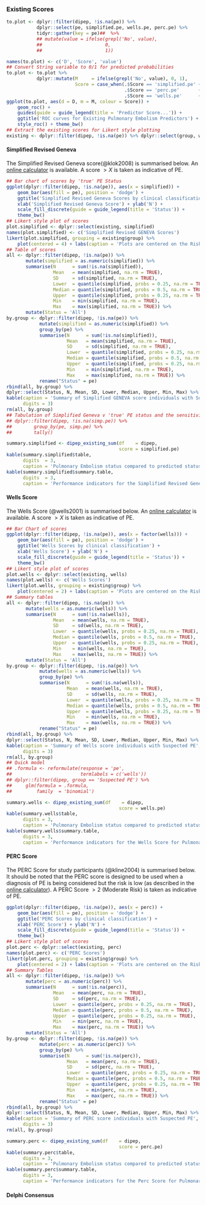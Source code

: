 ### Existing Scores {.tabset .tabset-fade .tabset-pills}

```r
to.plot <- dplyr::filter(dipep, !is.na(pe)) %>%
           dplyr::select(pe, simplified.pe, wells.pe, perc.pe) %>%
           tidyr::gather(key = pe)##  %>%
           ## mutate(value = ifelse(grepl('No', value),
           ##                       0,
           ##                       1))

names(to.plot) <- c('D', 'Score', 'value')
## Convert String variable to 0/1 for predicted probabilities
to.plot <- to.plot %>%
           dplyr::mutate(M     = ifelse(grepl('No', value), 0, 1),
                         Score = case_when(.$Score == 'simplified.pe' ~ 'Simplified Revised Geneva',
                                           .$Score == 'perc.pe'       ~ 'PERC',
                                           .$Score == 'wells.pe'      ~ 'Wells'))
ggplot(to.plot, aes(d = D, m = M, colour = Score)) +
    geom_roc() +
    guides(guide = guide_legend(title = 'Predictor Score...')) +
    ggtitle('ROC curves for Existing Pulmonary Embolism Predictors') +
    style_roc() + theme_bw()
## Extract the existing scores for Likert style plotting
existing <- dplyr::filter(dipep, !is.na(pe)) %>% dplyr::select(group, wells, simplified, perc)

```

#### Simplified Revised Geneva

The Simplified Revised Geneva score(@klok2008) is summarised below.  An [online calculator](https://www.mdcalc.com/geneva-score-revised-pulmonary-embolism) is available.  A score $> X$ is taken as indicative of PE.

```r
## Bar chart of scores by 'true' PE Status
ggplot(dplyr::filter(dipep, !is.na(pe)), aes(x = simplified)) +
    geom_bar(aes(fill = pe), position = 'dodge') +
    ggtitle('Simplified Revised Geneva Scores by clinical classification') +
    xlab('Simplified Revised Geneva Score') + ylab('N') +
    scale_fill_discrete(guide = guide_legend(title = 'Status')) +
    theme_bw()
## Likert style plot of scores
plot.simplified <- dplyr::select(existing, simplified)
names(plot.simplified) <- c('Simplified Revised GENEVA Scores')
likert(plot.simplified, grouping = existing$group) %>%
    plot(centered = 4) + labs(caption = 'Plots are centered on the Risk category (4).\n Percentages indicate the proportion below, within and above this.')
## Table of scores
all <- dplyr::filter(dipep, !is.na(pe)) %>%
       mutate(simplified = as.numeric(simplified)) %>%
       summarise(N      = sum(!is.na(simplified)),
                 Mean   = mean(simplified, na.rm = TRUE),
                 SD     = sd(simplified, na.rm = TRUE),
                 Lower  = quantile(simplified, probs = 0.25, na.rm = TRUE),
                 Median = quantile(simplified, probs = 0.5, na.rm = TRUE),
                 Upper  = quantile(simplified, probs = 0.25, na.rm = TRUE),
                 Min    = min(simplified, na.rm = TRUE),
                 Max    = max(simplified, na.rm = TRUE)) %>%
       mutate(Status = 'All')
by.group <- dplyr::filter(dipep, !is.na(pe)) %>%
            mutate(simplified = as.numeric(simplified)) %>%
            group_by(pe) %>%
            summarise(N      = sum(!is.na(simplified)),
                      Mean   = mean(simplified, na.rm = TRUE),
                      SD     = sd(simplified, na.rm = TRUE),
                      Lower  = quantile(simplified, probs = 0.25, na.rm = TRUE),
                      Median = quantile(simplified, probs = 0.5, na.rm = TRUE),
                      Upper  = quantile(simplified, probs = 0.25, na.rm = TRUE),
                      Min    = min(simplified, na.rm = TRUE),
                      Max    = max(simplified, na.rm = TRUE)) %>%
            rename("Status" = pe)
rbind(all, by.group) %>%
dplyr::select(Status, N, Mean, SD, Lower, Median, Upper, Min, Max) %>%
kable(caption = 'Summary of Simplified GENEVA score individuals with Suspected PE',
      digits = 3)
rm(all, by.group)
## Tabulation of Simplified Geneva v 'true' PE status and the sensitivity and specificity
## dplyr::filter(dipep, !is.na(simp.pe)) %>%
##        group_by(pe, simp.pe) %>%
##        tally()

```

```r
summary.simplified <- dipep_existing_sum(df    = dipep,
                                         score = simplified.pe)
kable(summary.simplified$table,
      digits  = 3,
      caption = 'Pulmonary Embolism status compared to predicted status based on Simplified Revised Geneva Score.')
kable(summary.simplified$summary.table,
      digits  = 3,
      caption = 'Performance indicators for the Simplified Revised Geneva Score for Pulmonary Embolism applied retrospectively to the DiPEP data.')

```


#### Wells Score

The Wells Score (@wells2001) is summarised below.  An [online calculator](https://www.mdcalc.com/wells-criteria-pulmonary-embolism) is available.  A score $> X$ is taken as indicative of PE.

```r
## Bar Chart of scores
ggplot(dplyr::filter(dipep, !is.na(pe)), aes(x = factor(wells))) +
    geom_bar(aes(fill = pe), position = 'dodge') +
    ggtitle('Wells Scores by clinical classification') +
    xlab('Wells Score') + ylab('N') +
    scale_fill_discrete(guide = guide_legend(title = 'Status')) +
    theme_bw()
## Likert style plot of scores
plot.wells <- dplyr::select(existing, wells)
names(plot.wells) <- c('Wells Scores')
likert(plot.wells, grouping = existing$group) %>%
    plot(centered = 2) + labs(caption = 'Plots are centered on the Risk category (2).\n Percentages indicate the proportion below, within and above this.')
## Summary tables
all <- dplyr::filter(dipep, !is.na(pe)) %>%
       mutate(wells = as.numeric(wells)) %>%
       summarise(N      = sum(!is.na(wells)),
                 Mean   = mean(wells, na.rm = TRUE),
                 SD     = sd(wells, na.rm = TRUE),
                 Lower  = quantile(wells, probs = 0.25, na.rm = TRUE),
                 Median = quantile(wells, probs = 0.5, na.rm = TRUE),
                 Upper  = quantile(wells, probs = 0.25, na.rm = TRUE),
                 Min    = min(wells, na.rm = TRUE),
                 Max    = max(wells, na.rm = TRUE)) %>%
       mutate(Status = 'All')
by.group <- dplyr::filter(dipep, !is.na(pe)) %>%
            mutate(wells = as.numeric(wells)) %>%
            group_by(pe) %>%
            summarise(N      = sum(!is.na(wells)),
                      Mean   = mean(wells, na.rm = TRUE),
                      SD     = sd(wells, na.rm = TRUE),
                      Lower  = quantile(wells, probs = 0.25, na.rm = TRUE),
                      Median = quantile(wells, probs = 0.5, na.rm = TRUE),
                      Upper  = quantile(wells, probs = 0.25, na.rm = TRUE),
                      Min    = min(wells, na.rm = TRUE),
                      Max    = max(wells, na.rm = TRUE)) %>%
            rename("Status" = pe)
rbind(all, by.group) %>%
dplyr::select(Status, N, Mean, SD, Lower, Median, Upper, Min, Max) %>%
kable(caption = 'Summary of Wells score individuals with Suspected PE',
      digits = 3)
rm(all, by.group)
## Quick model
## .formula <- reformulate(response = 'pe',
##                         termlabels = c('wells'))
## dplyr::filter(dipep, group == 'Suspected PE') %>%
##     glm(formula = .formula,
##         family  = 'binomial')

```

```r
summary.wells <- dipep_existing_sum(df    = dipep,
                                         score = wells.pe)
kable(summary.wells$table,
      digits = 3,
      caption = 'Pulmonary Embolism status compared to predicted status based on Wells Score.')
kable(summary.wells$summary.table,
      digits = 3,
      caption = 'Performance indicators for the Wells Score for Pulmonary Embolism applied retrospectively to the DiPEP data.')

```

#### PERC Score

The PERC Score for study participants (@kline2004) is summarised below.  It should be noted that the PERC score is designed to be used when a diagnosis of PE is being considered but the risk is low (as described in the [online calculator](http://www.mdcalc.com/perc-rule-pulmonary-embolism/)).  A PERC Score $> 2$ (Moderate Risk) is taken as indicative of PE.

```r
ggplot(dplyr::filter(dipep, !is.na(pe)), aes(x = perc)) +
    geom_bar(aes(fill = pe), position = 'dodge') +
    ggtitle('PERC Scores by clinical classification') +
    xlab('PERC Score') + ylab('N') +
    scale_fill_discrete(guide = guide_legend(title = 'Status')) +
    theme_bw()
## Likert style plot of scores
plot.perc <- dplyr::select(existing, perc)
names(plot.perc) <- c('PERC Scores')
likert(plot.perc, grouping = existing$group) %>%
    plot(centered = 2) + labs(caption = 'Plots are centered on the Risk category.\n Percentages indicate the proportion below, within and above this.')
## Summary Tables
all <- dplyr::filter(dipep, !is.na(pe)) %>%
       mutate(perc = as.numeric(perc)) %>%
       summarise(N      = sum(!is.na(perc)),
                 Mean   = mean(perc, na.rm = TRUE),
                 SD     = sd(perc, na.rm = TRUE),
                 Lower  = quantile(perc, probs = 0.25, na.rm = TRUE),
                 Median = quantile(perc, probs = 0.5, na.rm = TRUE),
                 Upper  = quantile(perc, probs = 0.25, na.rm = TRUE),
                 Min    = min(perc, na.rm = TRUE),
                 Max    = max(perc, na.rm = TRUE)) %>%
       mutate(Status = 'All')
by.group <- dplyr::filter(dipep, !is.na(pe)) %>%
            mutate(perc = as.numeric(perc)) %>%
            group_by(pe) %>%
            summarise(N      = sum(!is.na(perc)),
                      Mean   = mean(perc, na.rm = TRUE),
                      SD     = sd(perc, na.rm = TRUE),
                      Lower  = quantile(perc, probs = 0.25, na.rm = TRUE),
                      Median = quantile(perc, probs = 0.5, na.rm = TRUE),
                      Upper  = quantile(perc, probs = 0.25, na.rm = TRUE),
                      Min    = min(perc, na.rm = TRUE),
                      Max    = max(perc, na.rm = TRUE)) %>%
            rename("Status" = pe)
rbind(all, by.group) %>%
dplyr::select(Status, N, Mean, SD, Lower, Median, Upper, Min, Max) %>%
kable(caption = 'Summary of PERC score individuals with Suspected PE',
      digits = 3)
rm(all, by.group)

```

```r
summary.perc <- dipep_existing_sum(df    = dipep,
                                         score = perc.pe)
kable(summary.perc$table,
      digits = 3,
      caption = 'Pulmonary Embolism status compared to predicted status based on Perc Score.')
kable(summary.perc$summary.table,
      digits = 3,
      caption = 'Performance indicators for the Perc Score for Pulmonary Embolism applied retrospectively to the DiPEP data.')

```

#### Delphi Consensus
